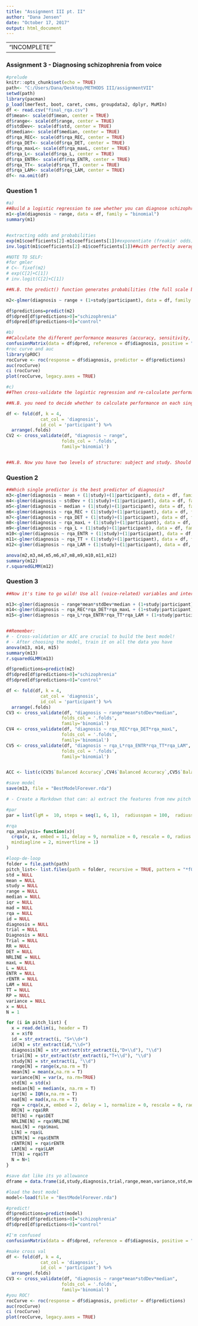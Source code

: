 ```yaml
---
title: "Assignment III pt. II"
author: "Dana Jensen"
date: "October 17, 2017"
output: html_document
---
```

---
                          "INCOMPLETE"
---
### Assignment 3 - Diagnosing schizophrenia from voice
```r
#prelude
knitr::opts_chunk$set(echo = TRUE)
path<- "C:/Users/Dana/Desktop/METHODS III/assignmentVII"
setwd(path)
library(pacman)
p_load(lmerTest, boot, caret, cvms, groupdata2, dplyr, MuMIn)
df <- read.csv("final_rqa.csv")
df$mean<- scale(df$mean, center = TRUE)
df$range<- scale(df$range, center = TRUE)
df$stdDev<- scale(df$std, center = TRUE)
df$median<- scale(df$median, center = TRUE)
df$rqa_REC<- scale(df$rqa_REC, center = TRUE)
df$rqa_DET<- scale(df$rqa_DET, center = TRUE)
df$rqa_maxL<- scale(df$rqa_maxL, center = TRUE)
df$rqa_L<- scale(df$rqa_L, center = TRUE)
df$rqa_ENTR<- scale(df$rqa_ENTR, center = TRUE)
df$rqa_TT<- scale(df$rqa_TT, center = TRUE)
df$rqa_LAM<- scale(df$rqa_LAM, center = TRUE)
df<- na.omit(df)
```
### Question 1
```r
#a)
##Build a logistic regression to see whether you can diagnose schizophrenia from pitch range only.
m1<-glm(diagnosis ~ range, data = df, family = "binomial")
summary(m1)


#extracting odds and probabilities
exp(m1$coefficients[2]-m1$coefficients[1])#exponentiate (freakin' odds)
inv.logit(m1$coefficients[2]-m1$coefficients[1])##with perfectly average mean and range, if you always assume diagnisis is positive, how often will you be correct in this assumption

#NOTE TO SELF:
#for gmler
# C<- fixef(m2)
# exp(C[2]+C[1])
# inv.logit(C[2]+C[1])

##N.B. the predict() function generates probabilities (the full scale between 0 and 1). A probability > .5 indicates a choice of 1, below a choice of 0.

m2<-glmer(diagnosis ~ range + (1+study|participant), data = df, family = "binomial")

df$predictions=predict(m2)
df$dpred[df$predictions>0]="schizophrenia"
df$dpred[df$predictions<0]="control"

#b)
##Calculate the different performance measures (accuracy, sensitivity, specificity, PPV, NPV, ROC curve) on a logistic regression using the full dataset. Don't forget the random effects!
confusionMatrix(data = df$dpred, reference = df$diagnosis, positive = "schizophrenia") 
#roc curve and auc
library(pROC)
rocCurve <- roc(response = df$diagnosis, predictor = df$predictions)
auc(rocCurve) 
ci (rocCurve)
plot(rocCurve, legacy.axes = TRUE) 

#c)
##Then cross-validate the logistic regression and re-calculate performance on the testing folds. N.B. The cross-validation functions you already have should be tweaked: you need to calculate these new performance measures.

##N.B. you need to decide whether to calculate performance on each single test fold or save all the prediction for test folds in one dataset, so to calculate overall performance.

df <- fold(df, k = 4,
             cat_col = 'diagnosis',
             id_col = 'participant') %>% 
  arrange(.folds)
CV2 <- cross_validate(df, "diagnosis ~ range", 
                     folds_col = '.folds', 
                     family='binomial')


##N.B. Now you have two levels of structure: subject and study. Should this impact your cross-validation?
```
### Question 2
```r
##Which single predictor is the best predictor of diagnosis?
m3<-glmer(diagnosis ~ mean + (1|study)+(1|participant), data = df, family = "binomial")
m4<-glmer(diagnosis ~ stdDev + (1|study)+(1|participant), data = df, family = "binomial")
m5<-glmer(diagnosis ~ median + (1|study)+(1|participant), data = df, family = "binomial")
m6<-glmer(diagnosis ~ rqa_REC + (1|study)+(1|participant), data = df, family = "binomial")
m7<-glmer(diagnosis ~ rqa_DET + (1|study)+(1|participant), data = df, family = "binomial")
m8<-glmer(diagnosis ~ rqa_maxL + (1|study)+(1|participant), data = df, family = "binomial")
m9<-glmer(diagnosis ~ rqa_L + (1|study)+(1|participant), data = df, family = "binomial")
m10<-glmer(diagnosis ~ rqa_ENTR + (1|study)+(1|participant), data = df, family = "binomial")
m11<-glmer(diagnosis ~ rqa_TT + (1|study)+(1|participant), data = df, family = "binomial")
m12<-glmer(diagnosis ~ rqa_LAM + (1|study)+(1|participant), data = df, family = "binomial")

anova(m2,m3,m4,m5,m6,m7,m8,m9,m10,m11,m12)
summary(m12)
r.squaredGLMM(m12)
```
### Question 3
```r
##Now it's time to go wild! Use all (voice-related) variables and interactions you can think of. Compare models and select the best performing model you can find.

m13<-glmer(diagnosis ~ range*mean*stdDev*median + (1+study|participant), data = df, family = "binomial")
m14<-glmer(diagnosis ~ rqa_REC*rqa_DET*rqa_maxL + (1+study|participant), data = df, family = "binomial")
m15<-glmer(diagnosis ~ rqa_L*rqa_ENTR*rqa_TT*rqa_LAM + (1+study|participant), data = df, family = "binomial")


##Remember:
# - Cross-validation or AIC are crucial to build the best model!
# - After choosing the model, train it on all the data you have
anova(m13, m14, m15)
summary(m13)
r.squaredGLMM(m13)

df$predictions=predict(m2)
df$dpred[df$predictions>0]="schizophrenia"
df$dpred[df$predictions<0]="control"

df <- fold(df, k = 4,
             cat_col = 'diagnosis',
             id_col = 'participant') %>% 
  arrange(.folds)
CV3 <- cross_validate(df, "diagnosis ~ range*mean*stdDev*median", 
                     folds_col = '.folds', 
                     family='binomial')
CV4 <- cross_validate(df, "diagnosis ~ rqa_REC*rqa_DET*rqa_maxL", 
                     folds_col = '.folds', 
                     family='binomial')
CV5 <- cross_validate(df, "diagnosis ~ rqa_L*rqa_ENTR*rqa_TT*rqa_LAM", 
                     folds_col = '.folds', 
                     family='binomial')


ACC <- list(c(CV3$`Balanced Accuracy`,CV4$`Balanced Accuracy`,CV5$`Balanced Accuracy`))

#save model
save(m13, file = "BestModelForever.rda")
```

```r
# - Create a Markdown that can: a) extract the features from new pitch files(basically your previous markdown), b) load your model (e.g.load("BestModelForever.rda")), and c) predict the diagnosis in the new dataframe.

#par
par = list(lgM =  10, steps = seq(1, 6, 1),  radiusspan = 100,  radiussample = 40, normalize = 0,  rescale = 0,  mindiagline = 2,  minvertline = 2,  tw = 0,  whiteline = FALSE,  recpt = FALSE,  fnnpercent = 10,  typeami = 'mindip')

#rqa
rqa_analysis= function(x)(  
  crqa(x, x, embed = 11, delay = 9, normalize = 0, rescale = 0, radius = 2,
  mindiagline = 2, minvertline = 1)
)

#loop-de-loop
folder = file.path(path)
pitch_list<- list.files(path = folder, recursive = TRUE, pattern = "*f0.txt")
std = NULL
mean = NULL
study = NULL
range = NULL
median = NULL
iqr = NULL
mad = NULL
rqa = NULL
id = NULL
diagnosis = NULL
trial = NULL
Diagnosis = NULL
Trial = NULL
RR = NULL
DET = NULL
NRLINE = NULL
maxL = NULL
L = NULL
ENTR = NULL
rENTR = NULL
LAM = NULL
TT = NULL
RP = NULL
variance = NULL
x = NULL
N = 1

for (i in pitch_list) {
  x = read.delim(i, header = T)
  x = x$f0
  id = str_extract(i, "S+\\d+")
  id[N] = str_extract(id,"\\d+")
  diagnosis[N] = str_extract(str_extract(i,"D+\\d"), "\\d")
  trial[N] = str_extract(str_extract(i,"T+\\d"), "\\d")
  study[N] = str_extract(i, "\\d")
  range[N] = range(x,na.rm = T)
  mean[N] = mean(x,na.rm = T)
  variance[N] = var(x, na.rm=TRUE)
  std[N] = std(x)
  median[N] = median(x, na.rm = T)
  iqr[N] = IQR(x,na.rm = T)
  mad[N] = mad(x,na.rm = T)
  rqa = crqa(x,x, embed = 2, delay = 1, normalize = 0, rescale = 0, radius = 0.5, mindiagline = 2, minvertline = 1)
  RR[N] = rqa$RR
  DET[N] = rqa$DET
  NRLINE[N] = rqa$NRLINE
  maxL[N] = rqa$maxL
  L[N] = rqa$L
  ENTR[N] = rqa$ENTR
  rENTR[N] = rqa$rENTR
  LAM[N] = rqa$LAM
  TT[N] = rqa$TT
  N = N+1
}

#save dat like its yo allowance
dframe = data.frame(id,study,diagnosis,trial,range,mean,variance,std,median,mad,RR,DET,NRLINE,maxL,L,ENTR,rENTR,LAM,TT)

#load the best model
model<-load(file = "BestModelForever.rda")

#predict!
df$predictions=predict(model)
df$dpred[df$predictions>0]="schizophrenia"
df$dpred[df$predictions<0]="control"

#I'm confused
confusionMatrix(data = df$dpred, reference = df$diagnosis, positive = "schizophrenia")

#make cross val
df <- fold(df, k = 4,
             cat_col = 'diagnosis',
             id_col = 'participant') %>% 
  arrange(.folds)
CV3 <- cross_validate(df, "diagnosis ~ range*mean*stdDev*median", 
                     folds_col = '.folds', 
                     family='binomial')
#you ROC!
rocCurve <- roc(response = df$diagnosis, predictor = df$predictions)
auc(rocCurve) 
ci (rocCurve)
plot(rocCurve, legacy.axes = TRUE) 
```